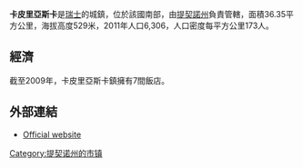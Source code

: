 {{Expand language|1=en|time=2020-07-05T12:55:33+00:00}}
{{Unreferenced|time=2020-07-05T12:55:33+00:00}}
'''卡皮里亞斯卡'''是[[瑞士|瑞士]]的城鎮，位於該國南部，由[[提契諾州|提契諾州]]負責管轄，面積36.35平方公里，海拔高度529米，2011年人口6,306，人口密度每平方公里173人。

==經濟==
截至2009年，卡皮里亞斯卡鎮擁有7間飯店。

==外部連結==
* [http://www.capriasca.ch Official website]{{Wayback|url=http://www.capriasca.ch/ |date=20200319123227 }} {{it icon}}

{{Authority control}}
{{Switzerland-geo-stub}}
[[Category:提契诺州的市镇|Category:提契诺州的市镇]]